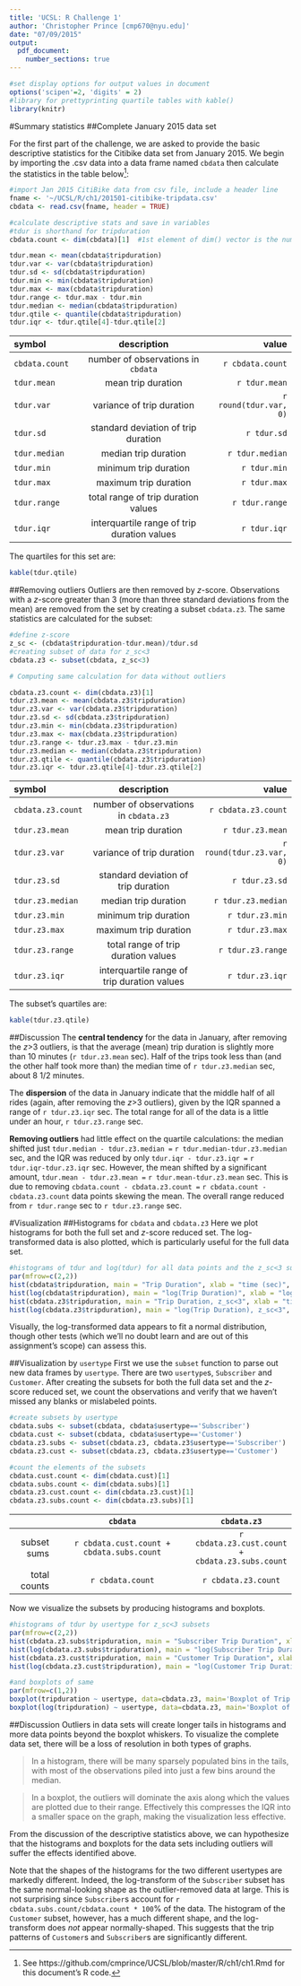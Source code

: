 ```yaml
---
title: 'UCSL: R Challenge 1'
author: 'Christopher Prince [cmp670@nyu.edu]'
date: "07/09/2015"
output: 
  pdf_document:
    number_sections: true
---
```


```r
#set display options for output values in document
options('scipen'=2, 'digits' = 2)
#library for prettyprinting quartile tables with kable()
library(knitr)
```

#Summary statistics
##Complete January 2015 data set

For the first part of the challenge, we are asked to provide the basic descriptive statistics for the Citibike data set from January 2015. We begin by importing the .csv data into a data frame named `cbdata` then calculate the statistics in the table below^[See https://github.com/cmprince/UCSL/blob/master/R/ch1/ch1.Rmd for this document's R code.]:

```r
#import Jan 2015 CitiBike data from csv file, include a header line
fname <- '~/UCSL/R/ch1/201501-citibike-tripdata.csv'
cbdata <- read.csv(fname, header = TRUE)

#calculate descriptive stats and save in variables
#tdur is shorthand for tripduration
cbdata.count <- dim(cbdata)[1]  #1st element of dim() vector is the number of observations

tdur.mean <- mean(cbdata$tripduration)
tdur.var <- var(cbdata$tripduration)
tdur.sd <- sd(cbdata$tripduration)
tdur.min <- min(cbdata$tripduration)
tdur.max <- max(cbdata$tripduration)
tdur.range <- tdur.max - tdur.min
tdur.median <- median(cbdata$tripduration)
tdur.qtile <- quantile(cbdata$tripduration)
tdur.iqr <- tdur.qtile[4]-tdur.qtile[2]
```

|symbol         |description                        |value           |
|:--------------|:---------------------------------:|---------------:|
|`cbdata.count` |number of observations in `cbdata` |`r cbdata.count`|
|`tdur.mean`    |mean trip duration                 |`r tdur.mean`   |  
|`tdur.var`     |variance of trip duration          |`r round(tdur.var, 0)`|
|`tdur.sd`      |standard deviation of trip duration|`r tdur.sd`     |
|`tdur.median`  |median trip duration               |`r tdur.median` |
|`tdur.min`     |minimum trip duration              |`r tdur.min`    |
|`tdur.max`     |maximum trip duration              |`r tdur.max`    |
|`tdur.range`   |total range of trip duration values|`r tdur.range`  |
|`tdur.iqr`     |interquartile range of trip duration values|`r tdur.iqr`|

The quartiles for this set are:
```r
kable(tdur.qtile)
```

##Removing outliers
Outliers are then removed by *z*-score. Observations with a *z*-score greater than 3 (more than three standard deviations from the mean) are removed from the set by creating a subset `cbdata.z3`. The same statistics are calculated for the subset:

```r
#define z-score
z_sc <- (cbdata$tripduration-tdur.mean)/tdur.sd
#creating subset of data for z_sc<3
cbdata.z3 <- subset(cbdata, z_sc<3)

# Computing same calculation for data without outliers

cbdata.z3.count <- dim(cbdata.z3)[1]
tdur.z3.mean <- mean(cbdata.z3$tripduration)
tdur.z3.var <- var(cbdata.z3$tripduration)
tdur.z3.sd <- sd(cbdata.z3$tripduration)
tdur.z3.min <- min(cbdata.z3$tripduration)
tdur.z3.max <- max(cbdata.z3$tripduration)
tdur.z3.range <- tdur.z3.max - tdur.z3.min
tdur.z3.median <- median(cbdata.z3$tripduration)
tdur.z3.qtile <- quantile(cbdata.z3$tripduration)
tdur.z3.iqr <- tdur.z3.qtile[4]-tdur.z3.qtile[2]
```

|symbol         |description                        |value           |
|:--------------|:---------------------------------:|---------------:|
|`cbdata.z3.count` |number of observations in `cbdata.z3` |`r cbdata.z3.count`|
|`tdur.z3.mean`    |mean trip duration                 |`r tdur.z3.mean`   |  
|`tdur.z3.var`     |variance of trip duration          |`r round(tdur.z3.var, 0)`|
|`tdur.z3.sd`      |standard deviation of trip duration|`r tdur.z3.sd`     |
|`tdur.z3.median`  |median trip duration               |`r tdur.z3.median` |
|`tdur.z3.min`     |minimum trip duration              |`r tdur.z3.min`    |
|`tdur.z3.max`     |maximum trip duration              |`r tdur.z3.max`    |
|`tdur.z3.range`   |total range of trip duration values|`r tdur.z3.range`  |
|`tdur.z3.iqr`     |interquartile range of trip duration values|`r tdur.z3.iqr`|

The subset's quartiles are:
```r
kable(tdur.z3.qtile)
```

##Discussion
The **central tendency** for the data in January, after removing the *z*>3 outliers, is that the average (mean) trip duration is slightly more than 10 minutes (`r tdur.z3.mean` sec). Half of the trips took less than (and the other half took more than) the median time of `r tdur.z3.median` sec, about 8 1/2 minutes.

The **dispersion** of the data in January indicate that the middle half of all rides (again, after removing the *z*>3 outliers), given by the IQR spanned a range of `r tdur.z3.iqr` sec. The total range for all of the data is a little under an hour, `r tdur.z3.range` sec.

**Removing outliers** had little effect on the quartile calculations: the median shifted just `tdur.median - tdur.z3.median = ` `r tdur.median-tdur.z3.median` sec, and the IQR was reduced by only `tdur.iqr - tdur.z3.iqr = ` `r tdur.iqr-tdur.z3.iqr` sec. However, the mean shifted by a significant amount, `tdur.mean - tdur.z3.mean = ` `r tdur.mean-tdur.z3.mean` sec. This is due to removing `cbdata.count - cbdata.z3.count =` `r cbdata.count - cbdata.z3.count` data points skewing the mean. The overall range reduced from `r tdur.range` sec to `r tdur.z3.range` sec.

#Visualization
##Histograms for `cbdata` and `cbdata.z3`
Here we plot histograms for both the full set and *z*-score reduced set. The log-transformed data is also plotted, which is particularly useful for the full data set.

```r
#histograms of tdur and log(tdur) for all data points and the z_sc<3 subset
par(mfrow=c(2,2))
hist(cbdata$tripduration, main = "Trip Duration", xlab = "time (sec)", col='blue')
hist(log(cbdata$tripduration), main = "log(Trip Duration)", xlab = "log(time (sec))", col='blue')
hist(cbdata.z3$tripduration, main = "Trip Duration, z_sc<3", xlab = "time (sec)", col='orange')
hist(log(cbdata.z3$tripduration), main = "log(Trip Duration), z_sc<3", xlab = "log(time (sec))", col='orange')
```

Visually, the log-transformed data appears to fit a normal distribution, though other tests (which we'll no doubt learn and are out of this assignment's scope) can assess this.

##Visualization by `usertype`
First we use the `subset` function to parse out new data frames by `usertype`. There are two `usertype`s, `Subscriber` and `Customer`. After creating the subsets for both the full data set and the *z*-score reduced set, we count the observations and verify that we haven't missed any blanks or mislabeled points.

```r
#create subsets by usertype
cbdata.subs <- subset(cbdata, cbdata$usertype=='Subscriber')
cbdata.cust <- subset(cbdata, cbdata$usertype=='Customer')
cbdata.z3.subs <- subset(cbdata.z3, cbdata.z3$usertype=='Subscriber')
cbdata.z3.cust <- subset(cbdata.z3, cbdata.z3$usertype=='Customer')

#count the elements of the subsets
cbdata.cust.count <- dim(cbdata.cust)[1]
cbdata.subs.count <- dim(cbdata.subs)[1]
cbdata.z3.cust.count <- dim(cbdata.z3.cust)[1]
cbdata.z3.subs.count <- dim(cbdata.z3.subs)[1]
```

|            |`cbdata`                             |`cbdata.z3`            |
|-----------:|:-----------------------------------:|:---------------------:|
|subset sums |`r cbdata.cust.count + cbdata.subs.count`|`r cbdata.z3.cust.count + cbdata.z3.subs.count`|
|total counts|`r cbdata.count`                         |`r cbdata.z3.count`|

Now we visualize the subsets by producing histograms and boxplots.

```r
#histograms of tdur by usertype for z_sc<3 subsets
par(mfrow=c(2,2))
hist(cbdata.z3.subs$tripduration, main = "Subscriber Trip Duration", xlab = "time (sec)", col='green')
hist(log(cbdata.z3.subs$tripduration), main = "log(Subscriber Trip Duration)", xlab = "log(time (sec))", col='green')
hist(cbdata.z3.cust$tripduration, main = "Customer Trip Duration", xlab = "time (sec)", col='red')
hist(log(cbdata.z3.cust$tripduration), main = "log(Customer Trip Duration)", xlab = "log(time (sec))", col='red')

#and boxplots of same
par(mfrow=c(1,2))
boxplot(tripduration ~ usertype, data=cbdata.z3, main='Boxplot of Trip Duration', ylab='time(sec)')
boxplot(log(tripduration) ~ usertype, data=cbdata.z3, main='Boxplot of log(Trip Duration)', ylab='log(time(sec))')
```

##Discussion
Outliers in data sets will create longer tails in histograms and more data points beyond the boxplot whiskers. To visualize the complete data set, there will be a loss of resolution in both types of graphs. 

> In a histogram, there will be many sparsely populated bins in the tails, with most of the observations piled into just a few bins around the median.

> In a boxplot, the outliers will dominate the axis along which the values are plotted due to their range. Effectively this compresses the IQR into a smaller space on the graph, making the visualization less effective. 

From the discussion of the descriptive statistics above, we can hypothesize that the histograms and boxplots for the data sets including outliers will suffer the effects identified above.

Note that the shapes of the histograms for the two different usertypes are markedly different. Indeed, the log-transform of the `Subscriber` subset has the same normal-looking shape as the outlier-removed data at large. This is not surprising since `Subscriber`s account for `r cbdata.subs.count/cbdata.count * 100`% of the data. The histogram of the `Customer` subset, however, has a much different shape, and the log-transform does *not* appear normally-shaped. This suggests that the trip patterns of `Customer`s and `Subscriber`s are significantly different.
